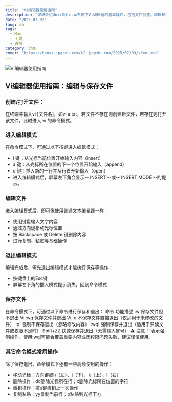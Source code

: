 ```yaml
---
title: "Vi编辑器使用指南"
description: "详细介绍Unix及Linux系统下Vi编辑器的基本操作，包括文件创建、编辑和保存的完整步骤"
date: "2025-07-03"
lang: zh
tags:
  - Mac
  - 工具
  - 语言
category: 分类
cover: "https://boost.jpgcdn.com/c2.jpgcdn.com/2025/07/03/sKxo.png"
---
```



<Image
  src="https://boost.jpgcdn.com/c2.jpgcdn.com/2025/07/03/sKxo.pngg"
  alt="Vi编辑器使用指南"
  width={999}
  height={527}
  isArticleImage={true}
/>

## Vi编辑器使用指南：编辑与保存文件

### 创建/打开文件：

在终端中输入vi [文件名]，如vi a.txt，若文件不存在则创建新文件，若存在则打开该文件，此时进入 vi 的命令模式。

### 进入编辑模式

在命令模式下，可通过以下按键进入编辑模式：

- i 键：从光标当前位置开始输入内容（insert）
- a 键：从光标所在位置的下一个位置开始输入（append）
- o 键：插入新的一行并从行首开始输入（open）
- 进入编辑模式后，屏幕左下角会显示-- INSERT --或-- INSERT MODE --的提示。

### 编辑文件

进入编辑模式后，即可像使用普通文本编辑器一样：

- 使用键盘输入文字内容
- 通过方向键移动光标位置
- 按 Backspace 或 Delete 键删除内容
- 进行复制、粘贴等基础操作

### 退出编辑模式

编辑完成后，需先退出编辑模式才能执行保存等操作：

- 按键盘上的Esc键
- 屏幕左下角的插入模式提示消失，回到命令模式

### 保存文件

在命令模式下，可通过以下命令进行保存和退出：
命令 功能描述
:w 保存文件但不退出 Vi
:wq 保存文件并退出 Vi
:q 不保存文件直接退出（仅适用于未修改的文件）
:q! 强制不保存退出（忽略修改内容）
:wq! 强制保存并退出（适用于只读文件或权限不足时）
Shift+ZZ 快速保存并退出（无需输入冒号）
⚠️ 注意：!表示强制操作，使用:wq!可能会覆盖重要内容或因权限问题失败，建议谨慎使用。

### 其它命令模式常用操作

除了保存退出，命令模式下还有一些高频使用的操作：

- 移动光标：方向键或h（左）、j（下）、k（上）、l（右）
- 删除操作：dd删除光标所在行；x删除光标所在位置的字符
- 撤销操作：按u键撤销上一次操作
- 复制粘贴：yy复制当前行；p粘贴到光标下方
